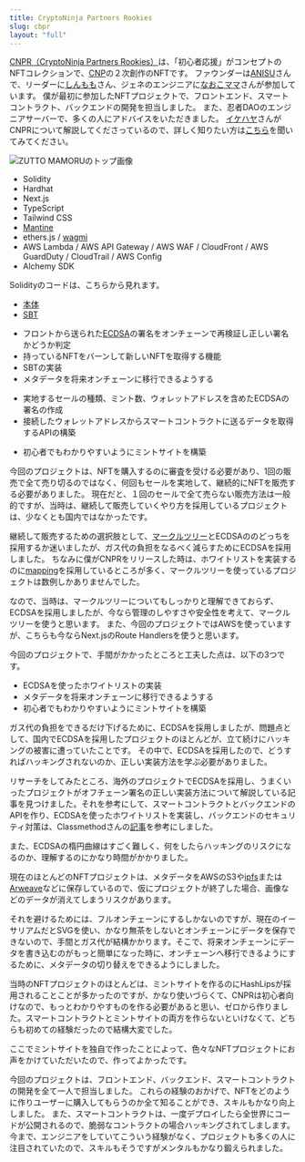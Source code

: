```yaml
---
title: CryptoNinja Partners Rookies
slug: cbpr
layout: "full"
---
```


[CNPR（CryptoNinja Partners Rookies）](https://www.ninja-dao.com/cnpr)は、「初心者応援」がコンセプトのNFTコレクションで、[CNP](https://www.cryptoninja-partners.xyz)の２次創作のNFTです。
ファウンダーは[ANISU](https://x.com/ANISU_NFT)さんで、リーダーに[しんもも](https://x.com/shinmomo0512)さん、ジェネのエンジニアに[なおこママ](https://x.com/5151Naoko)さんが参加しています。
僕が最初に参加したNFTプロジェクトで、フロントエンド、スマートコントラクト、バックエンドの開発を担当しました。
また、忍者DAOのエンジニアサーバーで、多くの人にアドバイスをいただきました。
[イケハヤ](https://x.com/IHayato)さんがCNPRについて解説してくださっているので、詳しく知りたい方は[こちら](https://voicy.jp/channel/585/393112)を聞いてみてください。

<Image
  src="/image/about/cnpr.jpg"
  alt="ZUTTO MAMORUのトップ画像"
  width={724}
  height={483}
/>

<FullPageH2 title="STACK" />

- Solidity
- Hardhat
- Next.js
- TypeScript
- Tailwind CSS
- [Mantine](https://mantine.dev/)
- ethers.js / [wagmi](https://wagmi.sh/)
- AWS Lambda / AWS API Gateway / AWS WAF / CloudFront / AWS GuardDuty / CloudTrail / AWS Config
- Alchemy SDK

<FullPageH2 title="コード" />

Solidityのコードは、こちらから見れます。

- [本体](https://etherscan.io/address/0x836b4d9c0f01275a28085acef53ac30460f58242#code)
- [SBT](https://polygonscan.com/address/0x836b4d9c0f01275a28085acef53ac30460f58242#code)

<FullPageH2 title="実装した機能" />

<FullPageH3 title="スマートコントラクト" />

- フロントから送られた[ECDSA](https://qiita.com/ais3/items/73ee05f158ec7155b27a)の署名をオンチェーンで再検証し正しい署名かどうか判定
- 持っているNFTをバーンして新しいNFTを取得する機能
- SBTの実装
- メタデータを将来オンチェーンに移行できるようする

<FullPageH3 title="バックエンド" />

- 実地するセールの種類、ミント数、ウォレットアドレスを含めたECDSAの署名の作成
- 接続したウォレットアドレスからスマートコントラクトに送るデータを取得するAPIの構築

<FullPageH3 title="フロントエンド" />

- 初心者でもわかりやすいようにミントサイトを構築

今回のプロジェクトは、NFTを購入するのに審査を受ける必要があり、1回の販売で全て売り切るのではなく、何回もセールを実地して、継続的にNFTを販売する必要がありました。
現在だと、１回のセールで全て売らない販売方法は一般的ですが、当時は、継続して販売していくやり方を採用しているプロジェクトは、少なくとも国内ではなかったです。

継続して販売するための選択肢として、[マークルツリー](https://ja.wikipedia.org/wiki/%E3%83%8F%E3%83%83%E3%82%B7%E3%83%A5%E6%9C%A8)とECDSAののどっちを採用するか迷いましたが、ガス代の負担をなるべく減らすためにECDSAを採用しました。
ちなみに僕がCNPRをリリースした時は、ホワイトリストを実装するのに[mapping](https://www.tutorialspoint.com/solidity/solidity_mappings.htm)を採用しているところが多く、マークルツリーを使っているプロジェクトは数例しかありませんでした。

なので、当時は、マークルツリーについてもしっかりと理解できておらず、ECDSAを採用しましたが、今なら管理のしやすさや安全性を考えて、マークルツリーを使うと思います。
また、今回のプロジェクトではAWSを使っていますが、こちらも今ならNext.jsのRoute Handlersを使うと思います。

<FullPageH2 title="スポットライト" />

今回のプロジェクトで、手間がかかったところと工夫した点は、以下の3つです。

- ECDSAを使ったホワイトリストの実装
- メタデータを将来オンチェーンに移行できるようする
- 初心者でもわかりやすいようにミントサイトを構築

<FullPageH3 title="ECDSAを使ったホワイトリストの実装" />

ガス代の負担をできるだけ下げるために、ECDSAを採用しましたが、問題点として、国内でECDSAを採用したプロジェクトのほとんどが、立て続けにハッキングの被害に遭っていたことです。
その中で、ECDSAを採用したので、どうすればハッキングされないのか、正しい実装方法を学ぶ必要がありました。

リサーチをしてみたところ、海外のプロジェクトでECDSAを採用し、うまくいったプロジェクトがオフチェーン署名の正しい実装方法について解説している記事を見つけました。それを参考にして、スマートコントラクトとバックエンドのAPIを作り、ECDSAを使ったホワイトリストを実装し、バックエンドのセキュリティ対策は、Classmethodさんの[記事](https://dev.classmethod.jp/articles/aws-security-all-in-one-2021/#toc-4)を参考にしました。

また、ECDSAの楕円曲線はすごく難しく、何をしたらハッキングのリスクになるのか、理解するのにかなり時間がかかりました。

<FullPageH3 title="メタデータを将来オンチェーンに移行できるようする" />

現在のほとんどのNFTプロジェクトは、メタデータをAWSのS3や[ipfs](https://ipfs.tech/)または[Arweave](https://arweave.org/)などに保存しているので、仮にプロジェクトが終了した場合、画像などのデータが消えてしまうリスクがあります。

それを避けるためには、フルオンチェーンにするしかないのですが、現在のイーサリアムだとSVGを使い、かなり無茶をしないとオンチェーンにデータを保存できないので、手間とガス代が結構かかります。そこで、将来オンチェーンにデータを書き込むのがもっと簡単になった時に、オンチェーンへ移行できるようにするために、メタデータの切り替えをできるようにしました。

<FullPageH3 title="初心者でもわかりやすいようにミントサイトを構築" />

当時のNFTプロジェクトのほとんどは、ミントサイトを作るのにHashLipsが採用されることことが多かったのですが、かなり使いづらくて、CNPRは初心者向けなので、もっとわかりやすものを作る必要があると思い、ゼロから作りました。スマートコントラクトとミントサイトの両方を作らないといけなくて、どちらも初めての経験だったので結構大変でした。

ここでミントサイトを独自で作ったことによって、色々なNFTプロジェクトにお声をかけていただいたので、作ってよかったです。

<X id="1565571040025407488" />

<FullPageH2 title="ユーザーからのコメント" />

<X id="1573827262704586752" />

<X id="1573971330923261957" />

<X id="1574001476409884673" />

<X id="1573869520950730753" />

<X id="1573954723136544769" />

<X id="1573826268239630336" />

<X id="1591657613795917825" />

<X id="1591660487913402369" />

<FullPageH2 title="学んだこと" />

今回のプロジェクトは、フロントエンド、バックエンド、スマートコントラクトの開発を全て一人で担当しました。
これらの経験のおかげで、NFTをどのように作りユーザーに購入してもらうのか全て知ることができ、スキルもかなり向上しました。
また、スマートコントラクトは、一度デプロイしたら全世界にコードが公開されるので、脆弱なコントラクトの場合ハッキングされてしまします。
今まで、エンジニアをしていてこういう経験がなく、プロジェクトも多くの人に注目されていたので、スキルもそうですがメンタルもかなり鍛えられました。
